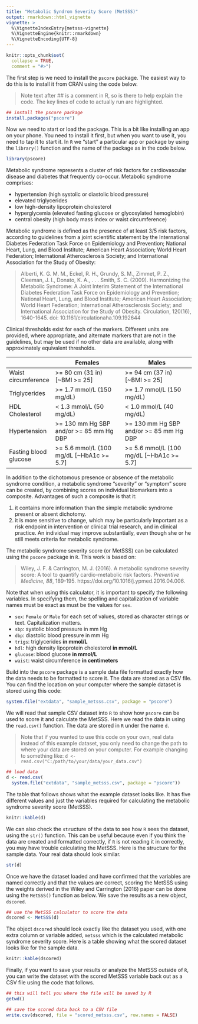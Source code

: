 ```yaml
---
title: "Metabolic Syndrom Severity Score (MetSSS)"
output: rmarkdown::html_vignette
vignette: >
  %\VignetteIndexEntry{metsss-vignette}
  %\VignetteEngine{knitr::rmarkdown}
  %\VignetteEncoding{UTF-8}
---
```


```r

knitr::opts_chunk$set(
  collapse = TRUE,
  comment = "#>")

```

The first step is we need to install the `pscore` package.
The easiest way to do this is to install it from CRAN using the code below.


> Note text after ## is a comment in R, so is there to help explain the code.
> The key lines of code to actually run are highlighted.

```r
## install the pscore package
install.packages("pscore")
``` 

Now we need to start or load the package.
This is a bit like installing an app on your phone.
You need to install it first, but when you want to use it, you need to 
tap it to start it. In `R` we "start" a particular app or package
by using the `library()` function and the name of the package 
as in the code below.

```r
library(pscore)
```

Metabolic syndrome represents a cluster of risk factors for
cardiovascular disease and diabetes that frequently co-occur.
Metabolic syndrome comprises:

- hypertension (high systolic or diastolic blood pressure)
- elevated triglycerides
- low high-density lipoprotein cholesterol
- hyperglycemia (elevated fasting glucose or glycosylated hemoglobin)
- central obesity (high body mass index or waist circumference)
	  
Metabolic syndrome is defined as the presence
of at least 3/5 risk factors, according to guidelines from a joint scientific
statement by the International Diabetes Federation Task Force on Epidemiology and Prevention;
National Heart, Lung, and Blood Institute; American Heart Association;
World Heart Federation; International Atherosclerosis Society;
and International Association for the Study of Obesity:

> Alberti, K. G. M. M., Eckel, R. H., Grundy, S. M., Zimmet, P. Z., Cleeman, J. I., 
> Donato, K. A., . . . Smith, S. C. (2009). Harmonizing the Metabolic Syndrome: 
> A Joint Interim Statement of the International Diabetes Federation Task Force 
> on Epidemiology and Prevention; National Heart, Lung, and Blood Institute; 
> American Heart Association; World Heart Federation; International Atherosclerosis 
> Society; and International Association for the Study of Obesity. 
> Circulation, 120(16), 1640-1645. doi: 10.1161/circulationaha.109.192644

Clinical thresholds exist for each of the markers. Different units are provided, where appropriate,
and alternate markers that are not in the guidelines, but may be used if no other data are available,
along with approximately equivalent thresholds.

|                       | Females                                  | Males                                    |
|-----------------------|------------------------------------------|------------------------------------------|
| Waist circumference   | >= 80 cm (31 in) [~BMI >= 25]            | >= 94 cm (37 in) [~BMI >= 25]            |
| Triglycerides         | >= 1.7 mmol/L (150 mg/dL)                | >= 1.7 mmol/L (150 mg/dL)                |
| HDL Cholesterol       | < 1.3 mmol/L (50 mg/dL)                  | < 1.0 mmol/L (40 mg/dL)                  |
| Hypertension          | >= 130 mm Hg SBP and/or >= 85 mm Hg DBP  | >= 130 mm Hg SBP and/or >= 85 mm Hg DBP  |
| Fasting blood glucose | >= 5.6 mmol/L (100 mg/dL [~HbA1c >= 5.7] | >= 5.6 mmol/L (100 mg/dL [~HbA1c >= 5.7] |


In addition to the dichotomous presence or absence of the metabolic syndrome condition, 
a metabolic syndrome "severity" or "symptom" score can be created, by combining scores on 
individual biomarkers into a composite. Advantages of such a composite is that it: 

1. it contains more information than the simple metabolic syndrome present or absent 
   dichotomy.
2. it is more sensitive to change, which may be particularly important as a risk endpoint 
   in intervention or clinical trial research, and in clinical practice. An individual 
   may improve substantially, even though she or he still meets criteria for metabolic 
   syndrome.

The metabolic syndrome severity score (or MetSSS) can be calculated using the 
`pscore` package in `R`. This work is based on:

> Wiley, J. F. & Carrington, M. J. (2016). A metabolic syndrome severity
> score: A tool to quantify cardio-metabolic risk factors. 
> _Preventive Medicine, 88_, 189-195. https://doi.org/10.1016/j.ypmed.2016.04.006.

Note that when using this calculator, it is important to specify the following variables.
In specifying them, the spelling and capitalization of variable names must be exact as 
must be the values for `sex`.

- `sex`: `Female` or `Male` for each set of values, stored as character strings or text. Capitalization matters.
- `sbp`: systolic blood pressure in mm Hg
- `dbp`: diastolic blood pressure in mm Hg
- `trigs`: triglycerides **in mmol/L**
- `hdl`: high density lipoprotein cholesterol **in mmol/L**
- `glucose`: blood glucose **in mmol/L**
- `waist`: waist circumference **in centimeters**

Build into the `pscore` package is a sample data file formatted exactly
how the data needs to be formatted to score it. The data are stored 
as a CSV file. You can find the location on your computer where 
the sample dataset is stored using this code:

```r
system.file("extdata", "sample_metsss.csv", package = "pscore")
```

We will read that sample CSV dataset into `R` to show how 
`pscore` can be used to score it and calculate the MetSSS.
Here we read the data in using the `read.csv()` function.
The data are stored in `R` under the name `d`.

> Note that if you wanted to use this code on your own, real data
> instead of this example dataset, you only need to change the path to 
> where your data are stored on your computer. For example changing to 
> something like:
> `d <- read.csv("C:/path/to/your/data/your_data.csv")`

```r
## load data
d <- read.csv(
  system.file("extdata", "sample_metsss.csv", package = "pscore"))
```

The table that follows shows what the example dataset looks like.
It has five different values and just the variables required 
for calculating the metabolic syndrome severity score (MetSSS).

```r
knitr::kable(d)
```

We can also check the `str`ucture of the data to see 
how `R` sees the dataset, using the `str()` function.
This can be useful because even if you think the data are 
created and formatted correctly, if `R` is not reading it in 
correctly, you may have trouble calculating the MetSSS.
Here is the structure for the sample data.
Your real data should look similar.

```r
str(d)
```

Once we have the dataset loaded and have confirmed that the variables are named 
correctly and that the values are correct, scoring the MetSSS using the 
weights derived in the Wiley and Carrington (2016) paper can be done 
using the `MetSSS()` function as below. We save the results as a new 
object, `dscored`.

```r
## use the MetSSS calculator to score the data
dscored <- MetSSS(d)
```

The object `dscored` should look exactly like the dataset you used, with one
extra column or variable added, `metsss` which is the calculated 
metabolic syndrome severity score.
Here is a table showing what the scored dataset looks like for the sample data.

```r
knitr::kable(dscored)
```

Finally, if you want to save your results or analyze the MetSSS 
outside of `R`, you can write the dataset with the scored MetSSS variable 
back out as a CSV file using the code that follows.

```r
## this will tell you where the file will be saved by R
getwd()

## save the scored data back to a CSV file
write.csv(dscored, file = "scored_metsss.csv", row.names = FALSE)
```
